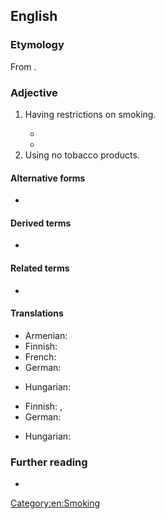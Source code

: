 {{also|nonsmoking}}
==English==

===Etymology===
From {{af|en|non-|smoking}}.

===Adjective===
{{en-adj|-}}

# Having restrictions on smoking.
#: {{ux|en|We want a table in the '''non-smoking''' sector.}}
#* {{quote-journal|en|year=1964|month=March|title=Beyond the Channel: Western Germany: More '''non-smoking''' accommodation|journal=Modern Railways|page=205|text=A recent public-opinion poll in local trains to and from representative large cities showed 52 per cent of passengers to prefer travel in '''non-smoking''' and 38 per cent in smoking accommodation, whilst 10 per cent expressed indifference. The percentage varied considerably according to the region; in the Karlsruhe area 60 per cent preferred '''non-smoking''' accommodation and only 27 per cent preferred to smoke.}}
#* {{quote-journal|en|date=2022 February 23|author=Benedict le Vay|title=Part of rail's past... present... and future|journal=RAIL|issue=951|page=54|text=It amused me, by the way, when I was told on the Jacobite steam service in Scotland that "this is a '''non-smoking''' train". I was looking up at the sky and saw a quarter-mile-long duvet of steam and smoke that the locomotive had laid there.}}
# Using no tobacco products.
#: {{ux|en|We have a room for a '''non-smoking''' [[tenant]].}}

====Alternative forms====
* {{l|en|nonsmoking}}

====Derived terms====
* {{l|en|non-smoking compartment}}

====Related terms====
* {{l|en|non-smoker}}

====Translations====
{{trans-top|having restrictions on smoking}}
* Armenian: {{t|hy|ոչ ծխելը}}
* Finnish: {{t+|fi|savuton}}
* French: {{t+|fr|non-fumeur}}
* German: {{t|de|Nichtraucher-}}
{{trans-mid}}
* Hungarian: {{t+|hu|nemdohányzó}}
{{trans-bottom}}

{{trans-top|not using tobacco}}
* Finnish: {{t+|fi|savuton}}, {{t+|fi|tupakoimaton}}
* German: {{t+|de|Nichtraucher}}
{{trans-mid}}
* Hungarian: {{t|hu|nem dohányzó}}
{{trans-bottom}}

===Further reading===
* {{R:GNV|non-smoking, nonsmoking}}</ref>

[[Category:en:Smoking]]